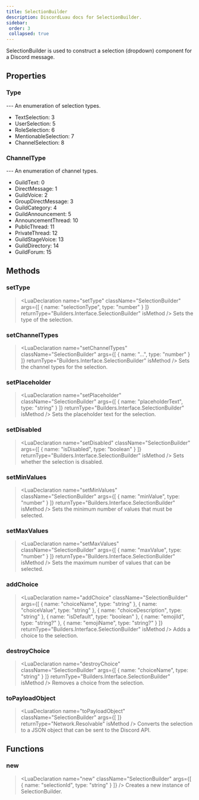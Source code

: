 ```yaml
---
title: SelectionBuilder
description: DiscordLuau docs for SelectionBuilder.
sidebar:
 order: 3
 collapsed: true
---
```

[//]: # (This file was automatically compiled through the Generator luau code under this repository)
[//]: # (if you want to edit the documentation of discord-luau, please write changes)
[//]: # (to the discord-luau repository itself, we extract the comments from discord-luau and translate)
[//]: # (them into markdown files that Nextra can interpret!)

[//]: # (----- DOCUMENT IMPORTS ----- )


[//]: # (----- DOCUMENT DESCRIPTION ----- )

SelectionBuilder is used to construct a selection (dropdown) component for a Discord message.

[//]: # (----- DOCUMENT PROPERTIES ----- )

## Properties

### Type

<LuaProperty name="SelectionBuilder.Type" type="table" />
---
An enumeration of selection types.

- TextSelection: 3
- UserSelection: 5
- RoleSelection: 6
- MentionableSelection: 7
- ChannelSelection: 8
### ChannelType

<LuaProperty name="SelectionBuilder.ChannelType" type="table" />
---
An enumeration of channel types.

- GuildText: 0
- DirectMessage: 1
- GuildVoice: 2
- GroupDirectMessage: 3
- GuildCategory: 4
- GuildAnnouncement: 5
- AnnouncementThread: 10
- PublicThread: 11
- PrivateThread: 12
- GuildStageVoice: 13
- GuildDirectory: 14
- GuildForum: 15

[//]: # (----- DOCUMENT METHODS ----- )

## Methods

### setType

> <LuaDeclaration name="setType" className="SelectionBuilder" args={[ { name: "selectionType", type: "number" } ]} returnType="Builders.Interface.SelectionBuilder" isMethod />
Sets the type of the selection.
### setChannelTypes

> <LuaDeclaration name="setChannelTypes" className="SelectionBuilder" args={[ { name: "...", type: "number" } ]} returnType="Builders.Interface.SelectionBuilder" isMethod />
Sets the channel types for the selection.
### setPlaceholder

> <LuaDeclaration name="setPlaceholder" className="SelectionBuilder" args={[ { name: "placeholderText", type: "string" } ]} returnType="Builders.Interface.SelectionBuilder" isMethod />
Sets the placeholder text for the selection.
### setDisabled

> <LuaDeclaration name="setDisabled" className="SelectionBuilder" args={[ { name: "isDisabled", type: "boolean" } ]} returnType="Builders.Interface.SelectionBuilder" isMethod />
Sets whether the selection is disabled.
### setMinValues

> <LuaDeclaration name="setMinValues" className="SelectionBuilder" args={[ { name: "minValue", type: "number" } ]} returnType="Builders.Interface.SelectionBuilder" isMethod />
Sets the minimum number of values that must be selected.
### setMaxValues

> <LuaDeclaration name="setMaxValues" className="SelectionBuilder" args={[ { name: "maxValue", type: "number" } ]} returnType="Builders.Interface.SelectionBuilder" isMethod />
Sets the maximum number of values that can be selected.
### addChoice

> <LuaDeclaration name="addChoice" className="SelectionBuilder" args={[ { name: "choiceName", type: "string" }, { name: "choiceValue", type: "string" }, { name: "choiceDescription", type: "string" }, { name: "isDefault", type: "boolean" }, { name: "emojiId", type: "string?" }, { name: "emojiName", type: "string?" } ]} returnType="Builders.Interface.SelectionBuilder" isMethod />
Adds a choice to the selection.
### destroyChoice

> <LuaDeclaration name="destroyChoice" className="SelectionBuilder" args={[ { name: "choiceName", type: "string" } ]} returnType="Builders.Interface.SelectionBuilder" isMethod />
Removes a choice from the selection.
### toPayloadObject

> <LuaDeclaration name="toPayloadObject" className="SelectionBuilder" args={[  ]} returnType="Network.Resolvable" isMethod />
Converts the selection to a JSON object that can be sent to the Discord API.

[//]: # (----- DOCUMENT FUNCTIONS ----- )

## Functions

### new

> <LuaDeclaration name="new" className="SelectionBuilder" args={[ { name: "selectionId", type: "string" } ]} />
Creates a new instance of SelectionBuilder.

